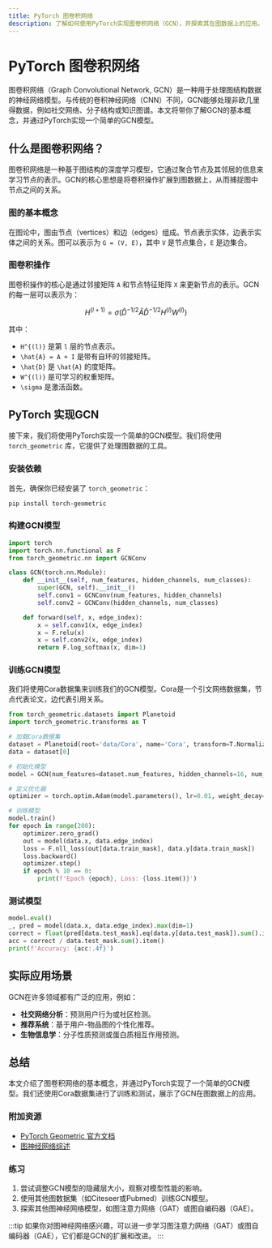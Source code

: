 ```yaml
---
title: PyTorch 图卷积网络
description: 了解如何使用PyTorch实现图卷积网络（GCN），并探索其在图数据上的应用。
---
```


# PyTorch 图卷积网络

图卷积网络（Graph Convolutional Network, GCN）是一种用于处理图结构数据的神经网络模型。与传统的卷积神经网络（CNN）不同，GCN能够处理非欧几里得数据，例如社交网络、分子结构或知识图谱。本文将带你了解GCN的基本概念，并通过PyTorch实现一个简单的GCN模型。

## 什么是图卷积网络？

图卷积网络是一种基于图结构的深度学习模型，它通过聚合节点及其邻居的信息来学习节点的表示。GCN的核心思想是将卷积操作扩展到图数据上，从而捕捉图中节点之间的关系。

### 图的基本概念

在图论中，图由节点（vertices）和边（edges）组成。节点表示实体，边表示实体之间的关系。图可以表示为 `G = (V, E)`，其中 `V` 是节点集合，`E` 是边集合。

### 图卷积操作

图卷积操作的核心是通过邻接矩阵 `A` 和节点特征矩阵 `X` 来更新节点的表示。GCN的每一层可以表示为：

$$
H^{(l+1)} = \sigma(\hat{D}^{-1/2} \hat{A} \hat{D}^{-1/2} H^{(l)} W^{(l)})
$$

其中：
- `H^{(l)}` 是第 `l` 层的节点表示。
- `\hat{A} = A + I` 是带有自环的邻接矩阵。
- `\hat{D}` 是 `\hat{A}` 的度矩阵。
- `W^{(l)}` 是可学习的权重矩阵。
- `\sigma` 是激活函数。

## PyTorch 实现GCN

接下来，我们将使用PyTorch实现一个简单的GCN模型。我们将使用 `torch_geometric` 库，它提供了处理图数据的工具。

### 安装依赖

首先，确保你已经安装了 `torch_geometric`：

```bash
pip install torch-geometric
```

### 构建GCN模型

```python
import torch
import torch.nn.functional as F
from torch_geometric.nn import GCNConv

class GCN(torch.nn.Module):
    def __init__(self, num_features, hidden_channels, num_classes):
        super(GCN, self).__init__()
        self.conv1 = GCNConv(num_features, hidden_channels)
        self.conv2 = GCNConv(hidden_channels, num_classes)

    def forward(self, x, edge_index):
        x = self.conv1(x, edge_index)
        x = F.relu(x)
        x = self.conv2(x, edge_index)
        return F.log_softmax(x, dim=1)
```

### 训练GCN模型

我们将使用Cora数据集来训练我们的GCN模型。Cora是一个引文网络数据集，节点代表论文，边代表引用关系。

```python
from torch_geometric.datasets import Planetoid
import torch_geometric.transforms as T

# 加载Cora数据集
dataset = Planetoid(root='data/Cora', name='Cora', transform=T.NormalizeFeatures())
data = dataset[0]

# 初始化模型
model = GCN(num_features=dataset.num_features, hidden_channels=16, num_classes=dataset.num_classes)

# 定义优化器
optimizer = torch.optim.Adam(model.parameters(), lr=0.01, weight_decay=5e-4)

# 训练模型
model.train()
for epoch in range(200):
    optimizer.zero_grad()
    out = model(data.x, data.edge_index)
    loss = F.nll_loss(out[data.train_mask], data.y[data.train_mask])
    loss.backward()
    optimizer.step()
    if epoch % 10 == 0:
        print(f'Epoch {epoch}, Loss: {loss.item()}')
```

### 测试模型

```python
model.eval()
_, pred = model(data.x, data.edge_index).max(dim=1)
correct = float(pred[data.test_mask].eq(data.y[data.test_mask]).sum().item())
acc = correct / data.test_mask.sum().item()
print(f'Accuracy: {acc:.4f}')
```

## 实际应用场景

GCN在许多领域都有广泛的应用，例如：

- **社交网络分析**：预测用户行为或社区检测。
- **推荐系统**：基于用户-物品图的个性化推荐。
- **生物信息学**：分子性质预测或蛋白质相互作用预测。

## 总结

本文介绍了图卷积网络的基本概念，并通过PyTorch实现了一个简单的GCN模型。我们还使用Cora数据集进行了训练和测试，展示了GCN在图数据上的应用。

### 附加资源

- [PyTorch Geometric 官方文档](https://pytorch-geometric.readthedocs.io/en/latest/)
- [图神经网络综述](https://arxiv.org/abs/1812.08434)

### 练习

1. 尝试调整GCN模型的隐藏层大小，观察对模型性能的影响。
2. 使用其他图数据集（如Citeseer或Pubmed）训练GCN模型。
3. 探索其他图神经网络模型，如图注意力网络（GAT）或图自编码器（GAE）。

:::tip
如果你对图神经网络感兴趣，可以进一步学习图注意力网络（GAT）或图自编码器（GAE），它们都是GCN的扩展和改进。
:::
